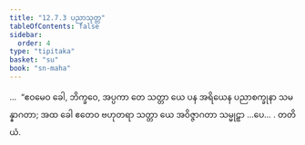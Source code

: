 ```yaml
---
title: "12.7.3 ပညာသုတ္တ"
tableOfContents: false
sidebar:
  order: 4
type: "tipitaka"
basket: "su"
book: "sn-maha"
---
```



<DynamicBreadcrumb />

<Division number="1133" book="sn-maha">

<Paragraph number="2440" book="sn-maha">
…  “ဧဝမေဝ ခေါ, ဘိက္ခဝေ, အပ္ပကာ တေ သတ္တာ ယေ ပန အရိယေန ပညာစက္ခုနာ သမန္နာဂတာ; အထ ခေါ ဧတေဝ ဗဟုတရာ သတ္တာ ယေ အဝိဇ္ဇာဂတာ သမ္မုဠှာ …ပေ… .

</Paragraph>
</Division>

<Paragraph number="2441" type="center" book="sn-maha">
တတိယံ.
</Paragraph>